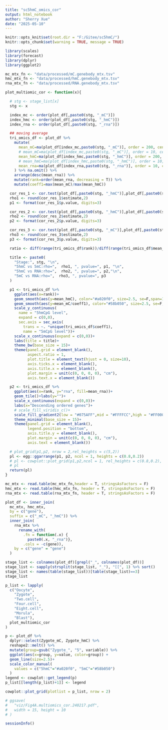 ```yaml
---
title: "sc5hmC_omics_cor"
output: html_notebook
author: "Sherry Xue"
date: "2025-05-10"
---
```


```r
knitr::opts_knit$set(root.dir = "F:/Gitee/sc5hmC/")
knitr::opts_chunk$set(warning = TRUE, message = TRUE)

library(scales)
library(forecast)
library(dplyr)
library(ggplot2)
```

```r
mc_mtx_fn <- "data/processed/mC.genebody_mtx.tsv"
hmc_mtx_fn <- "data/processed/hmC.genebody_mtx.tsv"
rna_mtx_fn <- "data/processed/RNA.genebody_mtx.tsv"
```

```r
plot_multiomic_cor <- function(x){

  # stg <- stage_list[x]
  stg <- x

  index_mc <- order(plot_df[,paste0(stg, "_mC")])
  index_hmc <- order(plot_df[,paste0(stg, "_hmC")])
  index_rna <- order(plot_df[,paste0(stg, "_rna")])

  ## moving average
  tri_omics_df <- plot_df %>%
    mutate(
      mean_mC=ma(plot_df[index_mc,paste0(stg, "_mC")], order = 200, centre = F),
      # mean_mC=ma(plot_df[index_mc,paste0(stg, "_mC")], order = 10, centre = F),
      mean_hmC=ma(plot_df[index_hmc,paste0(stg, "_hmC")], order = 200, centre = F),
      # mean_hmC=ma(plot_df[index_hmc,paste0(stg, "_hmC")], order = 10, centre = F),
      mean_rna=ma(plot_df[index_rna,paste0(stg, "_rna")], order = 10, centre = F)
    ) %>% na.omit() %>%
    arrange(desc(mean_rna)) %>%
    mutate(rank=order(mean_rna, decreasing = T)) %>%
    mutate(coeff1=max(mean_mC)/max(mean_hmC))

  cor_res_1 <- cor.test(plot_df[,paste0(stg, "_hmC")],plot_df[,paste0(stg, "_mC")], method = "spearman")
  rho1 <- round(cor_res_1$estimate,2)
  p1 <- format(cor_res_1$p.value, digits=3)

  cor_res_2 <- cor.test(plot_df[,paste0(stg, "_hmC")],plot_df[,paste0(stg, "_rna")], method = "spearman")
  rho2 <- round(cor_res_2$estimate,2)
  p2 <- format(cor_res_2$p.value, digits=3)

  cor_res_3 <- cor.test(plot_df[,paste0(stg, "_mC")],plot_df[,paste0(stg, "_rna")], method = "spearman")
  rho3 <- round(cor_res_3$estimate,2)
  p3 <- format(cor_res_3$p.value, digits=3)

  ratio <- diff(range(tri_omics_df$rank))/diff(range(tri_omics_df$mean_mC))

  title <- paste0(
    "Stage:", stg, "\n",
    "5hmC vs 5mC:rho=",  rho1, ", pvalue=", p1, "\n",
    "5hmC vs RNA:rho=",  rho2, ", pvalue=", p2,"\n",
    "5mC vs RNA:rho=",  rho3, ", pvalue=", p3
  )

  p1 <- tri_omics_df %>%
    ggplot(aes(x=rank))+
    geom_smooth(aes(y=mean_hmC), color="#a020f0", size=2.5, se=F,span=1) + ## purple
    geom_smooth(aes(y=mean_mC/coeff1), color="#58b050", size=2.5, se=F,span=1)+ ## green
    scale_y_continuous(
      name = "5hmCpG level",
      expand = c(0,0),
      sec.axis = sec_axis(
        trans = ~. *unique(tri_omics_df$coeff1),
        name = "5mCpG level"))+
    scale_x_continuous(expand = c(0,0))+
    labs(title = title)+
    theme_bw(base_size = 15)+
    theme(panel.grid = element_blank(),
          aspect.ratio = 1,
          plot.title = element_text(hjust = 0, size=10),
          axis.ticks.x = element_blank(),
          axis.title.x = element_blank(),
          plot.margin = unit(c(0, 0, 0, 0), "cm"),
          axis.text.x = element_blank())

  p2 <- tri_omics_df %>%
    ggplot(aes(x=rank, y="rna", fill=mean_rna))+
    geom_tile()+labs(y="")+
    scale_x_continuous(expand = c(0,0))+
    labs(x="Descending ordered genes")+
    # scale_fill_viridis_c()+
    scale_fill_gradient2(low = "#075AFF",mid = "#FFFFCC",high = "#FF0000")+
    theme_minimal(base_size = 15)+
    theme(panel.grid = element_blank(),
          legend.position = "bottom",
          axis.title.y = element_blank(),
          plot.margin = unit(c(0, 0, 0, 0), "cm"),
          axis.text = element_blank())

  # plot_grid(p1,p2, nrow = 2,rel_heights = c(5,2))
  pl <- egg::ggarrange(p1, p2, ncol = 1, heights = c(0.8,0.2))
  # pl <- cowplot::plot_grid(p1,p2,ncol = 1, rel_heights = c(0.8,0.2), align = "hv")
  # pl
  return(pl)
}
```

```r
mc_mtx <- read.table(mc_mtx_fn,header = T, stringsAsFactors = F)
hmc_mtx <- read.table(hmc_mtx_fn, header = T, stringsAsFactors = F)
rna_mtx <- read.table(rna_mtx_fn, header = T, stringsAsFactors = F)

plot_df <- inner_join(
  mc_mtx, hmc_mtx,
  by = c("gene"),
  suffix = c("_mC", "_hmC")) %>%
  inner_join(
    rna_mtx %>%
      rename_with(
        .fn = function(.x) {
          paste0(.x, "_rna")},
        .cols = -c(gene)),
    by = c("gene" = "gene")
  )

stage_list <- colnames(plot_df)[grepl("_", colnames(plot_df))]
stage_list <- sapply(strsplit(stage_list, "_"), "[[", 1) %>% sort()
stage_list <- names(table(stage_list))[table(stage_list)==3]
stage_list
```

```r
p_list <- lapply(
  c("Oocyte",
    "Zygote",
    "Two.cell",
    "Four.cell",
    "Eight.cell",
    "Morula",
    "Blast"), 
  plot_multiomic_cor
)
```

```r
p <- plot_df %>%
  dplyr::select(Zygote_mC, Zygote_hmC) %>%
  reshape2::melt() %>%
  mutate(group=gsub("Zygote_", "5", variable)) %>%
  ggplot(aes(x=group, y=value, color=group)) +
  geom_line(size=2.5)+
  scale_color_manual(
    values = c("5hmC"="#a020f0", "5mC"="#58b050")
  )
legend <- cowplot::get_legend(p)
p_list[[length(p_list)+1]] <- legend

cowplot::plot_grid(plotlist = p_list, nrow = 2)

# ggsave(
#   "viz/Fig4A.multiomics_cor.240217.pdf",
#   width = 15, height = 10
# )
```

```r
sessionInfo()
```

